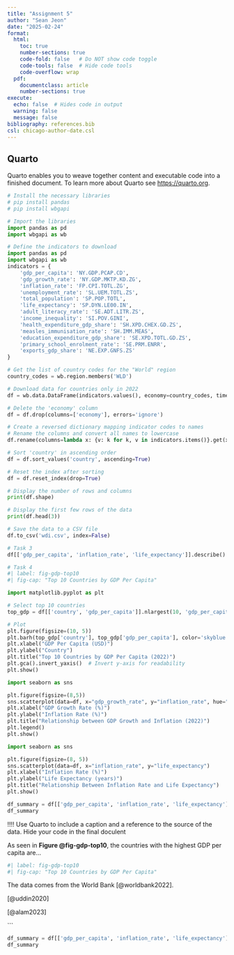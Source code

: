 ```yaml
---
title: "Assignment 5"
author: "Sean Jeon"
date: "2025-02-24"
format:
  html:
    toc: true
    number-sections: true
    code-fold: false   # Do NOT show code toggle
    code-tools: false  # Hide code tools
    code-overflow: wrap
  pdf:
    documentclass: article
    number-sections: true
execute:
  echo: false  # Hides code in output
  warning: false
  message: false
bibliography: references.bib
csl: chicago-author-date.csl
---
```



## Quarto

Quarto enables you to weave together content and executable code into a finished document. To learn more about Quarto see <https://quarto.org>.

```python
# Install the necessary libraries
# pip install pandas
# pip install wbgapi

# Import the libraries
import pandas as pd
import wbgapi as wb
```




```python
# Define the indicators to download
import pandas as pd
import wbgapi as wb
indicators = {
    'gdp_per_capita': 'NY.GDP.PCAP.CD',
    'gdp_growth_rate': 'NY.GDP.MKTP.KD.ZG',
    'inflation_rate': 'FP.CPI.TOTL.ZG',
    'unemployment_rate': 'SL.UEM.TOTL.ZS',
    'total_population': 'SP.POP.TOTL',
    'life_expectancy': 'SP.DYN.LE00.IN',
    'adult_literacy_rate': 'SE.ADT.LITR.ZS',
    'income_inequality': 'SI.POV.GINI',
    'health_expenditure_gdp_share': 'SH.XPD.CHEX.GD.ZS',
    'measles_immunisation_rate': 'SH.IMM.MEAS',
    'education_expenditure_gdp_share': 'SE.XPD.TOTL.GD.ZS',
    'primary_school_enrolment_rate': 'SE.PRM.ENRR',
    'exports_gdp_share': 'NE.EXP.GNFS.ZS'
}

# Get the list of country codes for the "World" region
country_codes = wb.region.members('WLD')

# Download data for countries only in 2022
df = wb.data.DataFrame(indicators.values(), economy=country_codes, time=2022, skipBlanks=True, labels=True).reset_index()

# Delete the 'economy' column
df = df.drop(columns=['economy'], errors='ignore')

# Create a reversed dictionary mapping indicator codes to names
# Rename the columns and convert all names to lowercase
df.rename(columns=lambda x: {v: k for k, v in indicators.items()}.get(x, x).lower(), inplace=True)

# Sort 'country' in ascending order
df = df.sort_values('country', ascending=True)

# Reset the index after sorting
df = df.reset_index(drop=True)

# Display the number of rows and columns
print(df.shape)

# Display the first few rows of the data
print(df.head(3))

# Save the data to a CSV file
df.to_csv('wdi.csv', index=False)
```



```python
# Task 3
df[['gdp_per_capita', 'inflation_rate', 'life_expectancy']].describe()
```


```python
# Task 4
#| label: fig-gdp-top10
#| fig-cap: "Top 10 Countries by GDP Per Capita"

import matplotlib.pyplot as plt

# Select top 10 countries
top_gdp = df[['country', 'gdp_per_capita']].nlargest(10, 'gdp_per_capita')

# Plot
plt.figure(figsize=(10, 5))
plt.barh(top_gdp['country'], top_gdp['gdp_per_capita'], color='skyblue')
plt.xlabel("GDP Per Capita (USD)")
plt.ylabel("Country")
plt.title("Top 10 Countries by GDP Per Capita (2022)")
plt.gca().invert_yaxis()  # Invert y-axis for readability
plt.show()
```

```python
import seaborn as sns

plt.figure(figsize=(8,5))
sns.scatterplot(data=df, x="gdp_growth_rate", y="inflation_rate", hue="total_population", size="total_population")
plt.xlabel("GDP Growth Rate (%)")
plt.ylabel("Inflation Rate (%)")
plt.title("Relationship between GDP Growth and Inflation (2022)")
plt.legend()
plt.show()

import seaborn as sns

plt.figure(figsize=(8, 5))
sns.scatterplot(data=df, x="inflation_rate", y="life_expectancy")
plt.xlabel("Inflation Rate (%)")
plt.ylabel("Life Expectancy (years)")
plt.title("Relationship Between Inflation Rate and Life Expectancy")
plt.show()
```

```python
df_summary = df[['gdp_per_capita', 'inflation_rate', 'life_expectancy']].describe().T
df_summary
```

!!!! Use Quarto to include a caption and a reference to the source of the data. Hide your code in the final doculent


As seen in **Figure @fig-gdp-top10**, the countries with the highest GDP per capita are...


```python
#| label: fig-gdp-top10
#| fig-cap: "Top 10 Countries by GDP Per Capita"
```

The data comes from the World Bank [@worldbank2022].

[@uddin2020]

[@alam2023]

\`\`\`


```python
df_summary = df[['gdp_per_capita', 'inflation_rate', 'life_expectancy']].describe().T
df_summary
```

